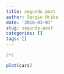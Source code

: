 ```yaml
---
title: segundo post
author: Sergio Uribe
date: '2018-03-01'
slug: segundo-post
categories: []
tags: []
---
```


```r
2+2
```

```r
plot(cars)
```

